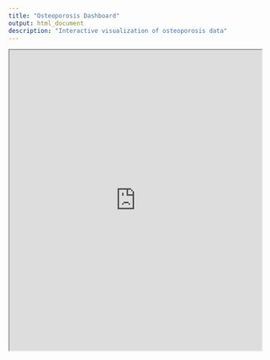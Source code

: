 ```yaml
---
title: "Osteoporosis Dashboard"
output: html_document
description: "Interactive visualization of osteoporosis data"
---
```



```{=html}
<iframe src="https://rthiya.shinyapps.io/osteoporosis-dashboard/" width="100%" height="600px"></iframe>
```